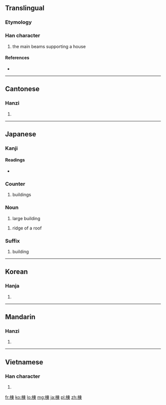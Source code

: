 {{also|栋}}
==Translingual==

===Etymology===
{{Han compound|木|東|c1=s|c2=p|t1=wood|ls=psc}}

===Han character===
{{Han char|rn=75|rad=木|as=08|sn=12|four=4599<sub>6</sub>|canj=木木田 (DDW)}}

# the main beams supporting a house

====References====
* {{Han ref|kx=0533.100|dkj=14949|dj=0921.090|hdz=21227.050|uh=68DF|ud=26847|bh=B4C9|bd=46281}}

----

==Cantonese==

===Hanzi===
{{yue-hanzi|jyut=|y=dung3, dung6|sim=栋}}

# {{defn|lang=yue|sort=木08}}

----

==Japanese==

===Kanji===
{{ja-kanji|grade=c|rs=木08}}

====Readings====
* {{ja-readings|on=[[とう]] (tō)|kun=[[むね]] (mune)}}

===Counter===
{{ja-pos|k|counter|hira=とう|rom=-tō}}
# buildings

===Noun===
{{ja-noun|k|hira=とう|rom=tō}}
# large building

{{ja-noun|k|hira=むね|rom=mune}}
# ridge of a roof

===Suffix===
{{ja-pos|k|suffix|hira=とう|rom=-tō}}
# building

----

==Korean==

===Hanja===
{{ko-hanja|hangeul=동|eumhun=|rv=dong|mr=tong|y=tong}}

# {{defn|lang=ko|sort=木08}}

----

==Mandarin==

===Hanzi===
{{cmn-hanzi|sim=栋|pin=[[dòng]] ([[dong4]])|wg=tung<sup>4</sup>}}

# {{defn|lang=cmn|sort=木08}}

----

==Vietnamese==

===Han character===
{{vi-hantu|Đống|rs=木08}}

# {{defn|lang=vi|sort=木08}}

[[fr:棟]]
[[ko:棟]]
[[lo:棟]]
[[mg:棟]]
[[ja:棟]]
[[pl:棟]]
[[zh:棟]]